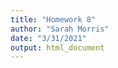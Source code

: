 ```yaml
---
title: "Homework 8"
author: "Sarah Morris"
date: "3/31/2021"
output: html_document
---
```


```r
```
